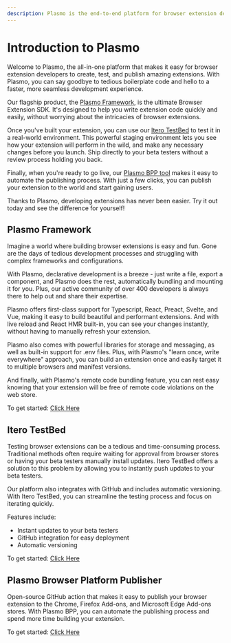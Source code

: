 ```yaml
---
description: Plasmo is the end-to-end platform for browser extension developers - the easiest way to Build, Test and Ship browser extensions.
---
```


# Introduction to Plasmo

Welcome to Plasmo, the all-in-one platform that makes it easy for browser extension developers to create, test, and publish amazing extensions. With Plasmo, you can say goodbye to tedious boilerplate code and hello to a faster, more seamless development experience.

Our flagship product, the [Plasmo Framework](#plasmo-framework), is the ultimate Browser Extension SDK. It's designed to help you write extension code quickly and easily, without worrying about the intricacies of browser extensions.

Once you've built your extension, you can use our [Itero TestBed](#itero-testbed) to test it in a real-world environment. This powerful staging environment lets you see how your extension will perform in the wild, and make any necessary changes before you launch. Ship directly to your beta testers without a review process holding you back.

Finally, when you're ready to go live, our [Plasmo BPP tool](#plasmo-browser-platform-publisher) makes it easy to automate the publishing process. With just a few clicks, you can publish your extension to the world and start gaining users.

Thanks to Plasmo, developing extensions has never been easier. Try it out today and see the difference for yourself!

## Plasmo Framework

Imagine a world where building browser extensions is easy and fun. Gone are the days of tedious development processes and struggling with complex frameworks and configurations.

With Plasmo, declarative development is a breeze - just write a file, export a component, and Plasmo does the rest, automatically bundling and mounting it for you. Plus, our active community of over 400 developers is always there to help out and share their expertise.

Plasmo offers first-class support for Typescript, React, Preact, Svelte, and Vue, making it easy to build beautiful and performant extensions. And with live reload and React HMR built-in, you can see your changes instantly, without having to manually refresh your extension.

Plasmo also comes with powerful libraries for storage and messaging, as well as built-in support for .env files. Plus, with Plasmo's "learn once, write everywhere" approach, you can build an extension once and easily target it to multiple browsers and manifest versions.

And finally, with Plasmo's remote code bundling feature, you can rest easy knowing that your extension will be free of remote code violations on the web store.

To get started: [Click Here](/framework#getting-started)

## Itero TestBed

Testing browser extensions can be a tedious and time-consuming process. Traditional methods often require waiting for approval from browser stores or having your beta testers manually install updates. Itero TestBed offers a solution to this problem by allowing you to instantly push updates to your beta testers.

Our platform also integrates with GitHub and includes automatic versioning. With Itero TestBed, you can streamline the testing process and focus on iterating quickly.

Features include:

- Instant updates to your beta testers
- GitHub integration for easy deployment
- Automatic versioning

To get started: [Click Here](/itero)

## Plasmo Browser Platform Publisher

Open-source GitHub action that makes it easy to publish your browser extension to the Chrome, Firefox Add-ons, and Microsoft Edge Add-ons stores. With Plasmo BPP, you can automate the publishing process and spend more time building your extension.

To get started: [Click Here](/framework/workflows/submit)
